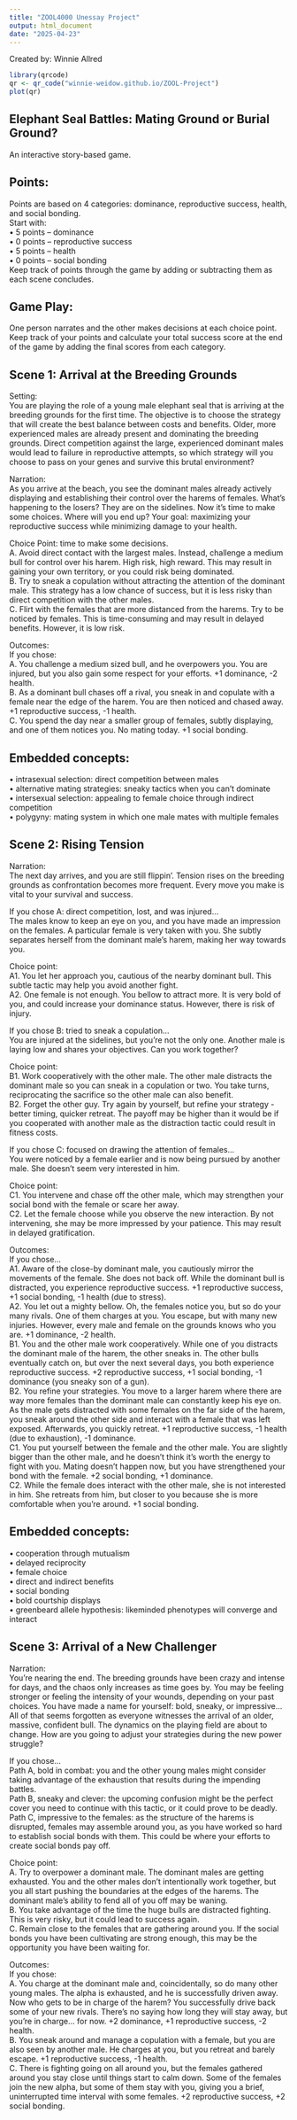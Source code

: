```yaml
---
title: "ZOOL4000 Unessay Project"
output: html_document
date: "2025-04-23"
---    
```

Created by: Winnie Allred    
```r
library(qrcode)
qr <- qr_code("winnie-weidow.github.io/ZOOL-Project")
plot(qr)
```    

## Elephant Seal Battles: Mating Ground or Burial Ground?    
An interactive story-based game.    
    
## Points:     
Points are based on 4 categories: dominance, reproductive success, health, and social bonding.    
Start with:    
•	5 points – dominance    
•	0 points – reproductive success    
•	5 points – health    
•	0 points – social bonding    
Keep track of points through the game by adding or subtracting them as each scene concludes.    
    
## Game Play:    
One person narrates and the other makes decisions at each choice point. Keep track of your points and calculate your total success score at the end of the game by adding the final scores from each category.    
    
## Scene 1: Arrival at the Breeding Grounds    
    
Setting:     
You are playing the role of a young male elephant seal that is arriving at the breeding grounds for the first time. The objective is to choose the strategy that will create the best balance between costs and benefits. Older, more experienced males are already present and dominating the breeding grounds. Direct competition against the large, experienced dominant males would lead to failure in reproductive attempts, so which strategy will you choose to pass on your genes and survive this brutal environment?
    
    
Narration:     
As you arrive at the beach, you see the dominant males already actively displaying and establishing their control over the harems of females. What’s happening to the losers? They are on the sidelines. Now it’s time to make some choices. Where will you end up?
Your goal: maximizing your reproductive success while minimizing damage to your health. 
    
    
Choice Point: time to make some decisions.    
A.	Avoid direct contact with the largest males. Instead, challenge a medium bull for control over his harem. High risk, high reward. This may result in gaining your own territory, or you could risk being dominated.    
B.	Try to sneak a copulation without attracting the attention of the dominant male. This strategy has a low chance of success, but it is less risky than direct competition with the other males.    
C.	Flirt with the females that are more distanced from the harems. Try to be noticed by females. This is time-consuming and may result in delayed benefits. However, it is low risk.    
    
    
Outcomes:     
If you chose:     
A.	You challenge a medium sized bull, and he overpowers you. You are injured, but you also gain some respect for your efforts. +1 dominance, -2 health.    
B.	As a dominant bull chases off a rival, you sneak in and copulate with a female near the edge of the harem. You are then noticed and chased away. +1 reproductive success, -1 health.    
C.	You spend the day near a smaller group of females, subtly displaying, and one of them notices you. No mating today. +1 social bonding.    
    
    
## Embedded concepts:     
•	intrasexual selection: direct competition between males    
•	alternative mating strategies: sneaky tactics when you can’t dominate    
•	intersexual selection: appealing to female choice through indirect competition    
•	polygyny: mating system in which one male mates with multiple females    
    
    
## Scene 2: Rising Tension    
    
    
Narration:     
The next day arrives, and you are still flippin’. Tension rises on the breeding grounds as confrontation becomes more frequent. Every move you make is vital to your survival and success.    
    
    
If you chose A: direct competition, lost, and was injured…    
The males know to keep an eye on you, and you have made an impression on the females. A particular female is very taken with you. She subtly separates herself from the dominant male’s harem, making her way towards you.    
    
    
Choice point:    
A1. You let her approach you, cautious of the nearby dominant bull. This subtle tactic may help you avoid another fight.    
A2. One female is not enough. You bellow to attract more. It is very bold of you, and could increase your dominance status. However, there is risk of injury.    
    
    
If you chose B: tried to sneak a copulation…    
You are injured at the sidelines, but you’re not the only one. Another male is laying low and shares your objectives. Can you work together?    
    
Choice point:    
B1. Work cooperatively with the other male. The other male distracts the dominant male so you can sneak in a copulation or two. You take turns, reciprocating the sacrifice so the other male can also benefit.    
B2. Forget the other guy. Try again by yourself, but refine your strategy - better timing, quicker retreat. The payoff may be higher than it would be if you cooperated with another male as the distraction tactic could result in fitness costs.    
    
    
If you chose C: focused on drawing the attention of females…    
You were noticed by a female earlier and is now being pursued by another male. She doesn’t seem very interested in him.     
    
Choice point:    
C1. You intervene and chase off the other male, which may strengthen your social bond with the female or scare her away.    
C2. Let the female choose while you observe the new interaction. By not intervening, she may be more impressed by your patience. This may result in delayed gratification.    
    
    
Outcomes:     
If you chose…    
A1. Aware of the close-by dominant male, you cautiously mirror the movements of the female. She does not back off. While the dominant bull is distracted, you experience reproductive success. +1 reproductive success, +1 social bonding, -1 health (due to stress).    
A2. You let out a mighty bellow. Oh, the females notice you, but so do your many rivals. One of them charges at you. You escape, but with many new injuries. However, every male and female on the grounds knows who you are. +1 dominance, -2 health.    
B1. You and the other male work cooperatively. While one of you distracts the dominant male of the harem, the other sneaks in. The other bulls eventually catch on, but over the next several days, you both experience reproductive success. +2 reproductive success, +1 social bonding, -1 dominance (you sneaky son of a gun).    
B2. You refine your strategies. You move to a larger harem where there are way more females than the dominant male can constantly keep his eye on. As the male gets distracted with some females on the far side of the harem, you sneak around the other side and interact with a female that was left exposed.  Afterwards, you quickly retreat. +1 reproductive success, -1 health (due to exhaustion), -1 dominance.    
C1. You put yourself between the female and the other male. You are slightly bigger than the other male, and he doesn’t think it’s worth the energy to fight with you. Mating doesn’t happen now, but you have strengthened your bond with the female. +2 social bonding, +1 dominance.    
C2. While the female does interact with the other male, she is not interested in him. She retreats from him, but closer to you because she is more comfortable when you’re around. +1 social bonding.    
    
## Embedded concepts:     
•	cooperation through mutualism    
•	delayed reciprocity    
•	female choice    
•	direct and indirect benefits    
•	social bonding    
•	bold courtship displays    
•	greenbeard allele hypothesis: likeminded phenotypes will converge and interact    
    
    
## Scene 3: Arrival of a New Challenger    
    
    
Narration:     
You’re nearing the end. The breeding grounds have been crazy and intense for days, and the chaos only increases as time goes by. You may be feeling stronger or feeling the intensity of your wounds, depending on your past choices. You have made a name for yourself: bold, sneaky, or impressive…     
All of that seems forgotten as everyone witnesses the arrival of an older, massive, confident bull. The dynamics on the playing field are about to change. How are you going to adjust your strategies during the new power struggle?    
    
If you chose…    
Path A, bold in combat: you and the other young males might consider taking advantage of the exhaustion that results during the impending battles.    
Path B, sneaky and clever: the upcoming confusion might be the perfect cover you need to continue with this tactic, or it could prove to be deadly.     
Path C, impressive to the females: as the structure of the harems is disrupted, females may assemble around you, as you have worked so hard to establish social bonds with them. This could be where your efforts to create social bonds pay off.    

    
Choice point:     
A.	Try to overpower a dominant male. The dominant males are getting exhausted. You and the other males don’t intentionally work together, but you all start pushing the boundaries at the edges of the harems. The dominant male’s ability to fend all of you off may be waning.     
B.	You take advantage of the time the huge bulls are distracted fighting. This is very risky, but it could lead to success again.    
C.	Remain close to the females that are gathering around you. If the social bonds you have been cultivating are strong enough, this may be the opportunity you have been waiting for.    

    
Outcomes:    
If you chose:    
A.	You charge at the dominant male and, coincidentally, so do many other young males. The alpha is exhausted, and he is successfully driven away. Now who gets to be in charge of the harem? You successfully drive back some of your new rivals. There’s no saying how long they will stay away, but you’re in charge… for now. +2 dominance, +1 reproductive success, -2 health.    
B.	You sneak around and manage a copulation with a female, but you are also seen by another male. He charges at you, but you retreat and barely escape. +1 reproductive success, -1 health.    
C.	There is fighting going on all around you, but the females gathered around you stay close until things start to calm down. Some of the females join the new alpha, but some of them stay with you, giving you a brief, uninterrupted time interval with some females. +2 reproductive success, +2 social bonding.    


